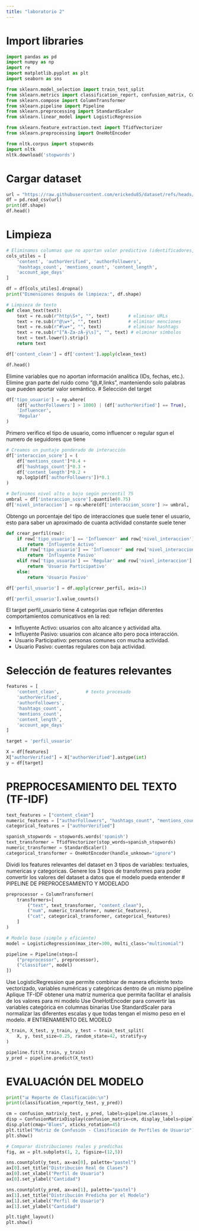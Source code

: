 ```yaml
---
title: "laboratorio 2"
---
```


# Import libraries 

```python
import pandas as pd
import numpy as np
import re
import matplotlib.pyplot as plt
import seaborn as sns

from sklearn.model_selection import train_test_split
from sklearn.metrics import classification_report, confusion_matrix, ConfusionMatrixDisplay
from sklearn.compose import ColumnTransformer
from sklearn.pipeline import Pipeline
from sklearn.preprocessing import StandardScaler
from sklearn.linear_model import LogisticRegression

from sklearn.feature_extraction.text import TfidfVectorizer
from sklearn.preprocessing import OneHotEncoder

from nltk.corpus import stopwords
import nltk
nltk.download('stopwords')

```
# Cargar dataset
```python
url = "https://raw.githubusercontent.com/erickedu85/dataset/refs/heads/master/tweets/tweets_totales_con_sentimiento_ml.csv"
df = pd.read_csv(url)
print(df.shape)
df.head()
```
# Limpieza
```python
# Eliminamos columnas que no aportan valor predictivo (identificadores, URLs, fechas, imágenes, etc.)
cols_utiles = [
    'content', 'authorVerified', 'authorFollowers',
    'hashtags_count', 'mentions_count', 'content_length',
    'account_age_days'
]

df = df[cols_utiles].dropna()
print("Dimensiones después de limpieza:", df.shape)

# Limpieza de texto
def clean_text(text):
    text = re.sub(r"http\S+", "", text)       # eliminar URLs
    text = re.sub(r"@\w+", "", text)          # eliminar menciones
    text = re.sub(r"#\w+", "", text)          # eliminar hashtags
    text = re.sub(r"[^A-Za-zÀ-ÿ\s]", "", text) # eliminar símbolos
    text = text.lower().strip()
    return text

df['content_clean'] = df['content'].apply(clean_text)

df.head()
```
Elimine variables que no aportan información analítica (IDs, fechas, etc.).
Elimine gran parte del ruido como "@,#,links", manteniendo solo palabras que pueden aportar valor semántico.
# Selección del target
```python
df['tipo_usuario'] = np.where(
    (df['authorFollowers'] > 1000) | (df['authorVerified'] == True),
    'Influencer',
    'Regular'
)
```
Primero verifico el tipo de usuario, como influencer o regular sgun el numero de seguidores que tiene
```python
# Creamos un puntaje ponderado de interacción
df['interaccion_score'] = (
    df['mentions_count']*0.4 +
    df['hashtags_count']*0.3 +
    df['content_length']*0.2 +
    np.log1p(df['authorFollowers'])*0.1
)

# Definimos nivel alto o bajo según percentil 75
umbral = df['interaccion_score'].quantile(0.75)
df['nivel_interaccion'] = np.where(df['interaccion_score'] >= umbral, 'Alta', 'Baja')
```
Obtengo un porcentaje del tipo de interacciones que suele tener el usuario, esto para saber un aproximado de cuanta actividad constante suele tener
```python
def crear_perfil(row):
    if row['tipo_usuario'] == 'Influencer' and row['nivel_interaccion'] == 'Alta':
        return 'Influyente Activo'
    elif row['tipo_usuario'] == 'Influencer' and row['nivel_interaccion'] == 'Baja':
        return 'Influyente Pasivo'
    elif row['tipo_usuario'] == 'Regular' and row['nivel_interaccion'] == 'Alta':
        return 'Usuario Participativo'
    else:
        return 'Usuario Pasivo'

df['perfil_usuario'] = df.apply(crear_perfil, axis=1)

df['perfil_usuario'].value_counts()
```
El target perfil_usuario tiene 4 categorías que reflejan diferentes comportamientos comunicativos en la red:

- Influyente Activo: usuarios con alto alcance y actividad alta.
- Influyente Pasivo: usuarios con alcance alto pero poca interacción.
- Usuario Participativo: personas comunes con mucha actividad.
- Usuario Pasivo: cuentas regulares con baja actividad.

# Selección de features relevantes
```python
features = [
    'content_clean',          # texto procesado
    'authorVerified',
    'authorFollowers',
    'hashtags_count',
    'mentions_count',
    'content_length',
    'account_age_days'
]

target = 'perfil_usuario'

X = df[features]
X["authorVerified"] = X["authorVerified"].astype(int)
y = df[target]

```

# PREPROCESAMIENTO DEL TEXTO (TF-IDF)

```python
text_features = ["content_clean"]
numeric_features = ["authorFollowers", "hashtags_count", "mentions_count", "content_length", "account_age_days"]
categorical_features = ["authorVerified"]

spanish_stopwords = stopwords.words('spanish')
text_transformer = TfidfVectorizer(stop_words=spanish_stopwords)
numeric_transformer = StandardScaler()
categorical_transformer = OneHotEncoder(handle_unknown="ignore")
```
Dividi los features relevantes del dataset en 3 tipos de variables: textuales, numericas y categoricas.
Genere los 3 tipos de transformes para poder convertir los valores del dataset a datos que el modelo pueda entender
# PIPELINE DE PREPROCESAMIENTO Y MODELADO

```python
preprocessor = ColumnTransformer(
    transformers=[
        ("text", text_transformer, "content_clean"),
        ("num", numeric_transformer, numeric_features),
        ("cat", categorical_transformer, categorical_features)
    ]
)

# Modelo base (simple y eficiente)
model = LogisticRegression(max_iter=300, multi_class="multinomial")

pipeline = Pipeline(steps=[
    ("preprocessor", preprocessor),
    ("classifier", model)
])
```
Use LogisticRegression que permite combinar de manera eficiente texto vectorizado, variables numéricas y categóricas dentro de un mismo pipeline
Aplique TF-IDF obtener una matriz numerica que permita facilitar el analisis de los valores para mi modelo 
Use OneHotEncoder para convertir las variables categórica en columnas binarias
Use StandardScaler para normalizar las diferentes escalas y que todas tengan el mismo peso en el modelo.
# ENTRENAMIENTO DEL MODELO
```python
X_train, X_test, y_train, y_test = train_test_split(
    X, y, test_size=0.25, random_state=42, stratify=y
)

pipeline.fit(X_train, y_train)
y_pred = pipeline.predict(X_test)
```
# EVALUACIÓN DEL MODELO
```python
print("📊 Reporte de Clasificación:\n")
print(classification_report(y_test, y_pred))

cm = confusion_matrix(y_test, y_pred, labels=pipeline.classes_)
disp = ConfusionMatrixDisplay(confusion_matrix=cm, display_labels=pipeline.classes_)
disp.plot(cmap="Blues", xticks_rotation=45)
plt.title("Matriz de Confusión - Clasificación de Perfiles de Usuario")
plt.show()
```

```python
# Comparar distribuciones reales y predichas
fig, ax = plt.subplots(1, 2, figsize=(12,5))

sns.countplot(y_test, ax=ax[0], palette="pastel")
ax[0].set_title("Distribución Real de Clases")
ax[0].set_xlabel("Perfil de Usuario")
ax[0].set_ylabel("Cantidad")

sns.countplot(y_pred, ax=ax[1], palette="pastel")
ax[1].set_title("Distribución Predicha por el Modelo")
ax[1].set_xlabel("Perfil de Usuario")
ax[1].set_ylabel("Cantidad")

plt.tight_layout()
plt.show()
```
